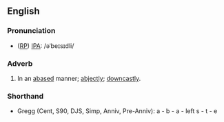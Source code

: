 ==English==
===Pronunciation===
* ([[RP]]) [[IPA]]: /əˈbeɪsɪdli/

===Adverb===
{{en-adv}}

# In an [[abase]]d manner; [[abjectly]]; [[downcastly]].

===Shorthand===
* Gregg (Cent, S90, DJS, Simp, Anniv, Pre-Anniv): a - b - a - left s - t - e